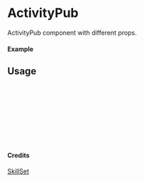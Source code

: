 
<Meta of={ActivityPub} title="SkillSet/ActivityPub" />

# ActivityPub

ActivityPub component with different props.

#### Example

<Canvas of={ActivityPub.Primary} />

## Usage

```ts
import { ActivityPub } from "yadl-ui";

const Example = () => {
  return (
      <ActivityPub />
  );
};

export default Example;
```

#### Credits
[SkillSet](https://skillicons.dev)
